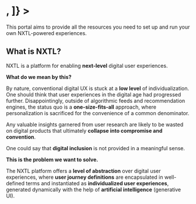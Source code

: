 <h1
  className="nx-flex nx-items-center nx-mt-2 nx-text-4xl nx-font-bold nx-tracking-tight nx-text-slate-900 dark:nx-text-slate-100"
  style={{
    fontWeight: 400,
    lineHeight: 1.25,
    color: "currentColor",
    marginTop: "-27px",
    marginBottom: "100px",
    background: "white",
    position: "relative",
  }}
  children={[
    "NXTL Documentation Portal",
    <img
      src="/levels.png"
      width="256"
      style={{
        marginLeft: "-50px",
        filter:
          "drop-shadow(0 2.5px 2px rgb(0 0 0 / 0.16)) drop-shadow(0 1px 0.75px rgb(0 0 0 / 0.4)) sepia(1) hue-rotate(11.25deg) drop-shadow(0 0 20px #fff000c0)",
      }}
    />,
  ]}
></h1>

This portal aims to provide all the resources you need to set up and run your own NXTL-powered experiences.

## What is NXTL?

NXTL is a platform for enabling **next-level** digital user experiences.

**What do we mean by this?**

By nature, conventional digital UX is stuck at a **low level** of individualization. One should think that user experiences in the digital age had progressed further. Disappointingly, outside of algorithmic feeds and recommendation engines, the status quo is a **one-size-fits-all** approach, where personalization is sacrificed for the convenience of a common denominator.

Any valuable insights garnered from user research are likely to be wasted on digital products that ultimately **collapse into compromise and convention**.

One could say that **digital inclusion** is not provided in a meaningful sense.

**This is the problem we want to solve.**

The NXTL platform offers a **level of abstraction** over digital user experiences, where **user journey definitions** are encapsulated in well-defined terms and instantiated as **individualized user experiences**, generated dynamically with the help of **artificial intelligence** (generative UI).
